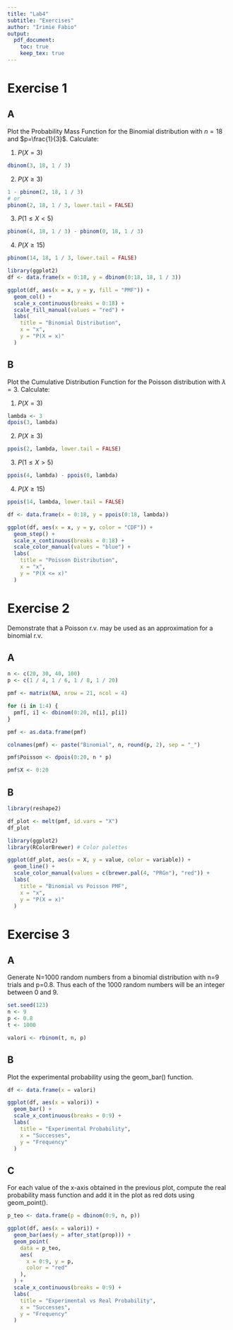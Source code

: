 ```yaml
---
title: "Lab4"
subtitle: "Exercises"
author: "Irimie Fabio"
output: 
  pdf_document:
    toc: true
    keep_tex: true 
---
```


# Exercise 1

## A
Plot the Probability Mass Function for the Binomial distribution with 
$n=18$ and $p=\frac{1}{3}$.
Calculate:

  1. $P(X=3)$
```r
dbinom(3, 18, 1 / 3)
```
  2. $P(X \ge 3)$
```r
1 - pbinom(2, 18, 1 / 3)
# or
pbinom(2, 18, 1 / 3, lower.tail = FALSE)
```
  3. $P(1 \le X < 5)$
```r
pbinom(4, 18, 1 / 3) - pbinom(0, 18, 1 / 3)
```
  4. $P(X \ge 15)$
```r
pbinom(14, 18, 1 / 3, lower.tail = FALSE)
```

```r
library(ggplot2)
df <- data.frame(x = 0:18, y = dbinom(0:18, 18, 1 / 3))

ggplot(df, aes(x = x, y = y, fill = "PMF")) +
  geom_col() +
  scale_x_continuous(breaks = 0:18) +
  scale_fill_manual(values = "red") +
  labs(
    title = "Binomial Distribution",
    x = "x",
    y = "P(X = x)"
  )
```

## B
Plot the Cumulative Distribution Function for the Poisson distribution 
with $\lambda = 3$. Calculate:

  1. $P(X=3)$
```r
lambda <- 3
dpois(3, lambda)
```
  2. $P(X \ge 3)$
```r
ppois(2, lambda, lower.tail = FALSE)
```
  3. $P(1 \le X > 5)$
```r
ppois(4, lambda) - ppois(0, lambda)
```
  4. $P(X \ge 15)$
```r
ppois(14, lambda, lower.tail = FALSE)
```

```r
df <- data.frame(x = 0:18, y = ppois(0:18, lambda))

ggplot(df, aes(x = x, y = y, color = "CDF")) +
  geom_step() +
  scale_x_continuous(breaks = 0:18) +
  scale_color_manual(values = "blue") +
  labs(
    title = "Poisson Distribution",
    x = "x",
    y = "P(X <= x)"
  )
```

# Exercise 2
Demonstrate that a Poisson r.v. may be used as an approximation for a
binomial r.v.

## A
```r
n <- c(20, 30, 40, 100)
p <- c(1 / 4, 1 / 6, 1 / 8, 1 / 20)

pmf <- matrix(NA, nrow = 21, ncol = 4)

for (i in 1:4) {
  pmf[, i] <- dbinom(0:20, n[i], p[i])
}

pmf <- as.data.frame(pmf)

colnames(pmf) <- paste("Binomial", n, round(p, 2), sep = "_")

pmf$Poisson <- dpois(0:20, n * p)

pmf$X <- 0:20
```
## B
```r
library(reshape2)

df_plot <- melt(pmf, id.vars = "X")
df_plot

library(ggplot2)
library(RColorBrewer) # Color palettes

ggplot(df_plot, aes(x = X, y = value, color = variable)) +
  geom_line() +
  scale_color_manual(values = c(brewer.pal(4, "PRGn"), "red")) +
  labs(
    title = "Binomial vs Poisson PMF",
    x = "x",
    y = "P(X = x)"
  )
```

# Exercise 3

## A
Generate N=1000 random numbers from a binomial distribution with n=9
trials and p=0.8. Thus each of the 1000 random numbers will be an
integer between 0 and 9.
```r
set.seed(123)
n <- 9
p <- 0.8
t <- 1000

valori <- rbinom(t, n, p)
```

## B
Plot the experimental probability using the geom_bar() function.
```r
df <- data.frame(x = valori)

ggplot(df, aes(x = valori)) +
  geom_bar() +
  scale_x_continuous(breaks = 0:9) +
  labs(
    title = "Experimental Probability",
    x = "Successes",
    y = "Frequency"
  )
```

## C
For each value of the x-axis obtained in the previous plot, compute the real
probability mass function and add it in the plot as red dots using geom_point().
```r
p_teo <- data.frame(p = dbinom(0:9, n, p))

ggplot(df, aes(x = valori)) +
  geom_bar(aes(y = after_stat(prop))) +
  geom_point(
    data = p_teo,
    aes(
      x = 0:9, y = p,
      color = "red"
    ),
  ) +
  scale_x_continuous(breaks = 0:9) +
  labs(
    title = "Experimental vs Real Probability",
    x = "Successes",
    y = "Frequency"
  )
```
